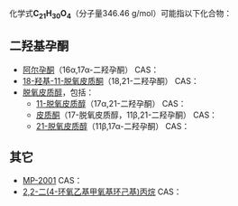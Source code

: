 {{DISPLAYTITLE:C<sub>21</sub>H<sub>30</sub>O<sub>4</sub>}}{{MolFormDisambigNav|C=21|H=30|O=4}}
化学式'''C<sub>21</sub>H<sub>30</sub>O<sub>4</sub>'''（分子量346.46 g/mol）可能指以下化合物：

==二羟基孕酮==
* [[阿尔孕酮|阿尔孕酮]]（16α,17α-二羟孕酮）  CAS：{{CAS|595-77-7}}
* [[18-羟基-11-脱氧皮质酮|18-羟基-11-脱氧皮质酮]]（18,21-二羟孕酮）  CAS：{{CAS|379-68-0}}
* [[脱氧皮质醇|脱氧皮质醇]]，包括：
** [[11-脱氧皮质醇|11-脱氧皮质醇]]（17α,21-二羟孕酮）  CAS：{{CAS|152-58-9}}
** [[皮质酮|皮质酮]]（17-脱氧皮质醇，11β,21-二羟孕酮）  CAS：{{CAS|50-22-6}}
** [[21-脱氧皮质醇|21-脱氧皮质醇]]（11β,17α-二羟孕酮）  CAS：{{CAS|641-77-0}}
==其它==
* [[MP-2001|MP-2001]]  CAS：{{CAS|4314-54-9}}
* [[2,2-二(4-环氧乙基甲氧基环己基)丙烷|2,2-二(4-环氧乙基甲氧基环己基)丙烷]]  CAS：{{CAS|13410-58-7}}

{{MolFormDisambig}}